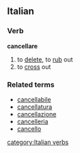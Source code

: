 ==Italian==
===Verb===
'''cancellare'''

# to [[delete]], to [[rub]] out
# to [[cross]] out

===Related terms===
*[[cancellabile]]
*[[cancellatura]]
*[[cancellazione]]
*[[cancelleria]]
*[[cancello]]
[[category:Italian verbs]]